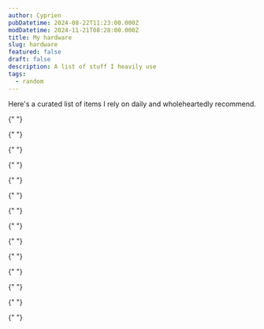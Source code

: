 ```yaml
---
author: Cyprien
pubDatetime: 2024-08-22T11:23:00.000Z
modDatetime: 2024-11-21T08:28:00.000Z
title: My hardware
slug: hardware
featured: false
draft: false
description: A list of stuff I heavily use
tags:
  - random
---
```



<p>
  Here's a curated list of items I rely on daily and wholeheartedly recommend.
</p>

<InventoryList>
  <InventoryItem
    href="https://www.apple.com/macbook-air/"
    img="/assets/images/inventory/macbook.png"
    alt="macbook air"
    title='Macbook Air 13" M2'
    description="The performance/battery life/size ratio is unbeatable."
  />

{" "}
<InventoryItem
  href="https://www.apple.com/shop/buy-iphone/iphone-14"
  img="/assets/images/inventory/iphone.png"
  alt="iphone"
  title="iPhone 16 Pro"
  description="Upgraded from an iPhone 14 mainly for the camera. I'm very happy with it."
/>

{" "}
<InventoryItem
  href="https://www.apple.com/airpods-pro/"
  img="/assets/images/inventory/airpods.png"
  alt="airpods pro"
  title="Airpods Pro 2"
  description="Best headphones when in the Apple ecosystem."
/>

{" "}
<InventoryItem
  href="https://www.anker.com/products/a1654-maggo-6600mah-qi2-batterie-externe-magsafe-compatible"
  img="/assets/images/inventory/battery.png"
  alt="anker battery"
  title="Anker battery"
  description="Indispensable for extended periods without access to power outlets."
/>

{" "}
<InventoryItem
  href="https://www.logitech.com/products/mice/mx-vertical-ergonomic-mouse.910-005448.html"
  img="/assets/images/inventory/mouse.png"
  alt="logitech mouse"
  title="Logitech MX Vertical"
  description="The only mouse that doesn't hurt my wrist after long days of work."
/>

{" "}
<InventoryItem
  href="https://www.apple.com/airtag/"
  img="/assets/images/inventory/airtag.png"
  alt="airtag"
  title="AirTag"
  description="I've pretty much never lost anything, but these are a peace of mind to have on important stuff."
/>

{" "}
<InventoryItem
  href="https://www.amazon.fr/kindle-paperwhite-16-gb-desormais-dote-dun-ecran-68-et-dun-eclairage-chaud-reglable-sans-publicites/dp/B09TMF6742/"
  img="/assets/images/inventory/kindle.png"
  alt="kindle"
  title="Kindle Paperwhite"
  description="I use it 80% of the time when reading. And to be honest, I prefer reading on it than real paper."
/>

{" "}
<InventoryItem
  href="https://www.belkin.com/station-d%27accueil-universelle-usb-creg-triple%C2%A0affichage/P-INC007.html"
  img="/assets/images/inventory/belkin-hub.png"
  alt="belkin hub"
  title="Belkin USB-C hub"
  description="Too expensive, but allows me to plug my 3 screens into my MacBook with only one USB-C cable."
/>

{" "}
<InventoryItem
  href="https://www.apple.com/apple-tv-4k/"
  img="/assets/images/inventory/apple-tv.png"
  alt="apple tv"
  title="Apple TV 4K"
  description="Perfect when you are in the Apple ecosystem to upgrade a basic TV."
/>

{" "}
<InventoryItem
  href="https://www.sonos.com/shop/amp"
  img="/assets/images/inventory/sonos-amp.png"
  alt="sonos amp"
  title="Sonos Amp"
  description="Perfect bridge between my old hi-fi system and modernity."
/>

{" "}
<InventoryItem
  href="https://dreametech.com/products/dreamebot-l10s-ultra"
  img="/assets/images/inventory/dreame-l10s.png"
  alt="dreame l10s"
  title="Dreame L10s Ultra"
  description="Saves so much time, and the comfort of always coming back to a clean house is truly awesome."
/>

{" "}
<InventoryItem
  href="https://www.withings.com/body-smart"
  img="/assets/images/inventory/withings-body-smart.png"
  alt="withings body smart"
  title="Withings Body Smart"
  description="The precision is always average on this kind of device, but it gives a good overview of changes over time."
/>

{" "}
<InventoryItem
  href="https://www.garmin.com/p/621802"
  img="/assets/images/inventory/garmin.png"
  alt="garmin instinct"
  title="Garmin Instinct"
  description="Best sport watch for the money. I use it every day as a smartwatch and for running, cycling, etc."
/>

{" "}
<InventoryItem
  href="https://www.orbea.com/fr-fr/velos/ville/vector/cat/vector-20-2024"
  img="/assets/images/inventory/orbea-vector-20.png"
  alt="orbea vector 20"
  title="Orbea Vector 20"
  description="Very good bike for the price. I use it only for commuting (I have a dedicated road bike for sport sessions)."
/>

{" "}
<InventoryItem
  href="https://www.amazon.fr/Fujifilm-X-t20-corps-Silver-Garantie/dp/B01MR7NW99/"
  img="/assets/images/inventory/fuji-xt20.png"
  alt="fuji xt20"
  title="Fuji XT20"
  description="Pretty old but still a very good camera. I use it mostly for travel photography."
/>

</InventoryList>
